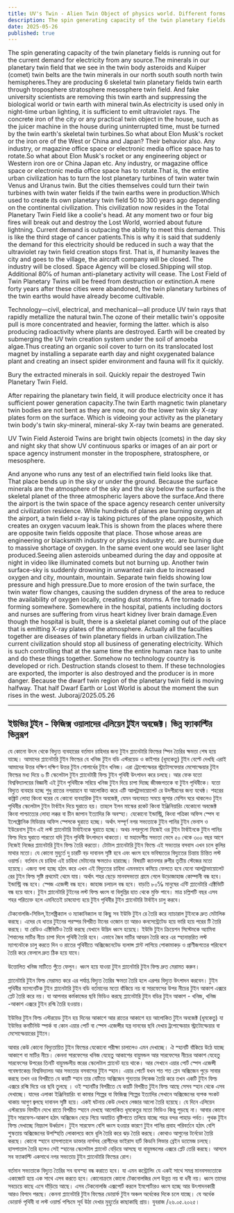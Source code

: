 ```yaml
---
title: UV's Twin - Alien Twin Object of physics world. Different forms of different faculties
description: The spin generating capacity of the twin planetary fields is running out for the current demand for electricity from any source.
date: 2025-05-26
published: true
---
```


The spin generating capacity of the twin planetary fields is running out for the current demand for electricity from any source.The minerals in our planetary twin field that we see in the twin body asteroids and Kuiper (comet) twin belts are the twin minerals in our north south south north twin hemispheres.They are producing 6 skeletal twin planetary fields twin earth through troposphere stratosphere mesosphere twin field. And fake university scientists are removing this twin earth and suppressing the biological world or twin earth with mineral twin.As electricity is used only in night-time urban lighting, it is sufficient to emit ultraviolet rays. The concrete iron of the city or any practical twin object in the house, such as the juicer machine in the house during uninterrupted time, must be turned by the twin earth's skeletal twin turbines.So what about Elon Musk's rocket or the iron ore of the West or China and Japan? Their behavior also. Any industry, or magazine office space or electronic media office space has to rotate.So what about Elon Musk's rocket or any engineering object or Western iron ore or China Japan etc.  Any industry, or magazine office space or electronic media office space has to rotate.That is, the entire urban civilization has to turn the lost planetary turbines of twin water twin Venus and Uranus twin.  But the cities themselves could turn their twin turbines with twin water fields if the twin earths were in production.Which used to create its own planetary twin field 50 to 300 years ago depending on the continental civilization. 
This civilization now resides in the Total Planetary Twin Field like a coolie's head.
At any moment two or four big fires will break out and destroy the Lost World, worried about future lightning.
 Current demand is outpacing the ability to meet this demand. This is like the third stage of cancer patients.This is why it is said that suddenly the demand for this electricity should be reduced in such a way that the ultraviolet ray twin field creation stops first. That is, if humanity leaves the city and goes to the village, the aircraft company will be closed. The industry will be closed. Space Agency will be closed.Shipping will stop. Additional 80℅ of human anti-planetary activity will cease. The Lost Field of Twin Planetary Twins will be freed from destruction or extinction.A mere forty years after these cities were abandoned, the twin planetary turbines of the twin earths would have already become cultivable. 

Technology—civil, electrical, and mechanical—all produce UV twin rays that rapidly metallize the natural twin.The ozone of their metallic twin's opposite pull is more concentrated and heavier, forming the latter. which is also producing radioactivity where plants are destroyed. 
Earth will be created by submerging the UV twin creation system under the soil of amoeba algae.Thus creating an organic soil cover to turn on its translocated lost magnet by installing a separate earth day and night oxygenated balance plant and creating an insect spider environment and fauna will fix it quickly.

Bury the extracted minerals in soil. Quickly repair the destroyed Twin Planetary Twin Field.

After repairing the planetary twin field, it will produce electricity once it has sufficient power generation capacity.The twin Earth magnetic twin planetary twin bodies are not bent as they are now, nor do the lower twin sky X-ray plates form on the surface. Which is videoing your activity as the planetary twin body's twin sky-mineral, mineral-sky X-ray twin beams are generated.

UV Twin Field Asteroid Twins are bright twin objects (comets) in the day sky and night sky that show UV continuous sparks or images of an air port or space agency instrument monster in the troposphere, stratosphere, or mesosphere.

And anyone who runs any test of an electrified twin field looks like that. That place bends up in the sky or under the ground. Because the surface minerals are the atmosphere of the sky and the sky below the surface is the skeletal planet of the three atmospheric layers above the surface.And there the airport is the twin space of the space agency research center university and civilization residence. While hundreds of planes are burning oxygen at the airport, a twin field x-ray is taking pictures of the plane opposite, which creates an oxygen vacuum leak.This is shown from the places where there are opposite twin fields opposite that place. 
Those whose areas are engineering or blacksmith industry or physics industry etc. are burning due to massive shortage of oxygen. In the same event one would see laser light produced.Seeing alien asteroids unbeamed during the day and opposite at night in video like illuminated comets but not burning up. Another twin surface-sky is suddenly drowning in unwanted rain due to increased oxygen and city, mountain, mountain. Separate twin fields showing low pressure and high pressure.Due to more erosion of the twin surface, the twin water flow changes, causing the sudden dryness of the area to reduce the availability of oxygen locally, creating dust storms. A fire tornado is forming somewhere. Somewhere in the hospital, patients including doctors and nurses are suffering from virus heart kidney liver brain damage.Even though the hospital is built, there is a skeletal planet coming out of the place that is emitting X-ray plates of the atmosphere.
 Actually all the faculties together are diseases of twin planetary fields in urban civilization.The current civilization should stop all business of generating electricity. Which is such controlling that at the same time the entire human race has to unite and do these things together.  Somehow no technology country is developed or rich. Destruction stands closest to them.
If these technologies are exported, the importer is also destroyed and the producer is in more danger. Because the dwarf twin region of the planetary twin field is moving halfway. That half Dwarf Earth or Lost World is about the moment the sun rises in the west.
Juboraj/2025.05.26

---

## ইউভির টুইন - ফিজিক্স ওয়ালাদের এলিয়েন টুইন অবজেক্ট। ভিন্ন ফ‍্যাকাল্টির ভিন্নরূপ 

যে কোনো উৎস থেকে বিদ‍্যুত ব‍্যবহারের বর্তমান চাহিদার জন‍্য টুইন প্ল‍্যানেটারি ফিল্ডের স্পিন তৈরির ক্ষমতা শেষ হয়ে যাচ্ছে। আমাদের প্ল‍্যানেটারি টুইন ফিল্ডের যে খনিজ টুইন বডি এস্টরয়েড ও কাইপার (ধূমকেতু) টুইন বেল্টে দেখছি এরাই আমাদের উত্তর দক্ষিণ দক্ষিণ উত্তর টুইন গোলার্ধের টুইন খনিজ। এরা ট্রোপোস্ফেয়র স্ট্রাটোসফেয়ার মেসোস্ফেয়ার টুইন ফিল্ডের মধ‍্য দিয়ে ৬ টি স্কেলেটাল টুইন প্ল‍্যানেটারী ফিল্ড  টুইন পৃথিবী উৎপাদন করে চলছে। আর ফেক যতো বিশ্ববিদ্যালয়ের বিজ্ঞানী এই টুইন পৃথিবীকে সরিয়ে খনিজ টুইন দিয়ে চাপা দিচ্ছে জীবজগতকে বা টুইন পৃথিবীকে। যতো বিদ‍্যুত ব‍্যবহার হচ্ছে শুধু রাতের নগরায়নে যা আলোকিত করে এটি আলট্রাভায়োলেট রে উদগীরনের জন‍্য যথেষ্ঠ। শহরের কঙ্ক্রিট লোহা কিংবা ঘরের যে কোনো ব‍্যবহারিক টুইন অবজেক্ট, যেমন অব‍্যবহত সময়ে জুসার মেশিন ঘরে থাকলেও টুইন পৃথিবীর স্কেলেটাল টুইন  টার্বাইন দিয়ে ঘুরাতে হয়। তাহলে ইলন মাস্কের রকেট কিংবা ইঞ্জিনিয়ারিং যেকোনো অবজেক্ট  কিংবা পাশ্চাত্যের লোহা লক্কর বা চীন জাপান ইত‍্যাদির কি অবস্হা।  যেকোনো ইন্ডাস্ট্রি, কিংবা পত্রিকা অফিস স্পেস বা ইলেক্ট্রোনিক মিডিয়ার অফিস স্পেসকে ঘুরাতে হচ্ছে। অর্থাৎ সম্পূর্ণ নগর সভ‍্যতাকে টুইন পানির টুইন ভেনাস ও ইউরেনাস টুইন এই লস্ট প্ল‍্যানেটারি টার্বাইনকে ঘুরাতে হচ্ছে।  অথচ নগরগুলো নিজেই ওর টুইন টার্বাইনকে টুইন পানির ফিল্ড দিয়ে ঘুরাতে পারতো যদি টুইন পৃথিবী উৎপাদনে থাকতো। যা মহাদেশীয় সভ‍্যতা ভেদে ৫০ থেকে ৩০০ বছর আগে নিজেই নিজের প্ল‍্যানেটারি টুইন ফিল্ড তৈরি করতো। 
টোটাল প্ল‍্যানেটারি টুইন ফিল্ডে এই সভ‍্যতার বসবাস এখন চলে কুলির মাথার মতো। যে কোনো মুহুর্তে দু চারটি বড় দাবানল সৃষ্টি হবে এবং ধ্বংস হবে ভবিষ‍্যতের বিদ‍্যুতের চিন্তায় চিন্তিত লস্ট ওয়ার্ল্ড।
 বর্তমান যে চাহিদা এই চাহিদা মেটানোর ক্ষমতাও হারাচ্ছে। বিষয়টি ক‍্যানসার রুগীর তৃতীয় স্টেজের মতো হয়েছে। এজন‍্য বলা হচ্ছে হঠাৎ করে এখন এই বিদ‍্যুতের চাহিদা এমনভাবে কমিয়ে ফেলতে হবে যেনো আলট্রাভায়োলেট রের টুইন ফিল্ড সৃষ্টি প্রথমেই থেমে যায়। অর্থাৎ শহর ছেড়ে মানবসভ‍্যতা গ্রামে গেলে উড়োজাহাজ কোম্পানী বন্ধ হবে।ইন্ডাস্ট্রি বন্ধ হবে। স্পেজ এজেন্সী বন্ধ হবে।  জাহাজ চলাচল বন্ধ হবে। বাড়তি ৮০℅ মানুষের এন্টি প্ল‍্যানেটারি এক্টিভিটি বন্ধ হয়ে যাবে। টুইন প্ল‍্যানেটারি টুইনের লস্ট ফিল্ড ধ্বংস বা বিলুপ্তির হাত থেকে মুক্তি পাবে। মাত্র চল্লিশটি বছর এসব শহর পরিত‍্যক্ত হলে এমনিতেই চাষযোগ‍্য হয়ে টুইন পৃথিবীর টুইন প্ল‍্যানেটারি টার্বাইন চালু করবে। 

টেকনোলজি-সিভিল,ইলেক্ট্রিক‍্যাল ও ম‍্যাকানিক‍্যাল যা কিছু সব ইউভি টুইন রে তৈরি করে ন‍্যাচারাল টুইনকে দ্রুত মেটালিক করছে।
 এদের যে ধাতর টুইনের পরস্পর বিপরীত টানের ওজোন তা আরও কনসেন্ট্রেটেড হয়ে ভারি হয়ে পরের টি তৈরি করছে। যা রেডিও এক্টিভিটিও তৈরি করছে যেখানে উদ্ভিদ ধ্বংস হয়েছে। 
ইউভি টুইন ক্রিয়েশন সিস্টেমকে অ‍্যামিবা শৈবালের মাটির নীচে চাপা দিলে পৃথিবী তৈরি হবে। এভাবে জৈব মাটির আবরন তৈরি করে এর স্হানান্তরিত লস্ট ম‍্যাগনেটকে চালু করতে দিন ও রাতের পৃথিবীতে অক্সিজেনেটেড ব‍্যলান্স প্লান্ট লাগিয়ে পোকামাকড় ও প্রাণীজগতের পরিবেশে তৈরি করে ফেললে দ্রুত ঠিক হয়ে যাবে। 

উত্তোলিত খনিজ মাটিতে পুঁতে ফেলুন। ধ্বংস হয়ে যাওয়া টুইন প্ল‍্যানেটারি টুইন ফিল্ড দ্রুত মেরামত করুন।

প্ল‍্যানেটারি টুইন ফিল্ড মেরামত করে এর পর্যাপ্ত  বিদ‍্যুত তৈরির ক্ষমতা তৈরি হলে এরপর বিদ‍্যুত উৎপাদন করবেন। টুইন পৃথিবীর ম‍্যাগনেটিক টুইন প্ল‍্যানেটারি টুইন বডি বর্তমানের মতো বাঁকিয়ে নয় বা সারফেসের উপর নীচের টুইন আকাশ এক্সরে প্লেট তৈরি করে নয়। যা আপনার কর্মকান্ডের ছবি ভিডিও করছে প্ল‍্যানেটারি টুইন বডির টুইন আকাশ - খনিজ,  খনিজ -আকাশ এক্সরে টুইন রশ্মি তৈরি হওয়ায়।

ইউভির টুইন ফিল্ড এস্টরয়েড টুইন হয় দিনের আকাশে আর রাতের আকাশে হয় আলোকিত টুইন অবজেক্ট (ধূমকেতু) যা ইউভির কনটিনিউ স্পার্ক বা কোন এয়ার পোর্ট বা স্পেস এজেন্সীর যন্ত্র দানবের ছবি দেখায় ট্রপোস্ফেয়ার স্ট্রাটোস্ফেয়ার বা মেসোস্ফেয়ারের টুইনে। 

আবার কেউ কোনো বিদ‍্যুতায়িত টুইন ফিল্ডের যেকোনো পরীক্ষা চালালেও এমন দেখাচ্ছে। ঐ স্হানটি বাঁকিয়ে উঠে যাচ্ছে আকাশে বা মাটির নীচে। কেননা সারফেসের খনিজ যেহেতু আকাশের বায়ুমন্ডল আর সারফেসের নীচের আকাশ যেহেতু সারফেসের উপরের তিনটি বায়ুমন্ডলীয়  স্তরের স্কেলেটাল প্ল‍্যানেট হয়ে থাকে। আর সেখানে এয়ার পোর্ট স্পেস এজেন্সী গবেষণাকেন্দ্র বিশ্ববিদ্যালয় আর সভ‍্যতার বসবাসের টুইন স্হান। এয়ার পোর্টে যখন শত শত প্লেন অক্সিজেন পুড়ে সাবার করছে তখন ওর বিপরীতে যে কয়টি স্হান তার যেটিতে অক্সিজেন শূন‍্যতার লিকেজ তৈরি করে তখন একটি টুইন ফিল্ড এক্সরে রশ্মি দিয়ে ওর ছবি তুলছে । ওই স্হানটির বিপরীতে যে কয়টি বিপরীত টুইন ফিল্ড আছে সেসব স্হান থেকে এসব দেখাচ্ছে। 
যাদের এলাকা ইঞ্জিনিয়ারিং বা কামার শিল্পের বা ফিজিক্স শিল্পের ইত‍্যাদির সেখানে অক্সিজেনের ব‍্যপক সংকট থাকায় আগুণ জ্বলছে দাবানল সৃষ্টি হয়ে। একই ঘটনায় কেউ দেখবে লেজার আলো তৈরি হয়েছে।  যে দিনে এলিয়েন এস্টরয়েড বিমহীন দেখে রাতে বিপরীত স্হানে  দেখছে আলোকিত ধূমকেতুর মতো ভিডিও কিন্তু পুড়ছে না। আবার কোনো টুইন সারফেস-আকাশ হঠাৎ অক্সিজেন বেড়ে গিয়ে অযাচিত বৃষ্টিপাতে তলিয়ে যাচ্ছে শহর বন্দর পাহাড় পর্বত। পৃথক টুইন ফিল্ড দেখাচ্ছে নিম্নচাপ উর্ধ্বচাপ। টুইন সারফেস বেশি ধ্বংস হওয়ার কারণে টুইন পানির প্রবাহ পরিবর্তনে হঠাৎ বেশি শুস্কতায়  অক্সিজেনের উপস্হিতি লোকালয়ে কমে ধূলি তৈরি করে ঝড় তৈরি করছে। কোথাও আগুনের টর্নেডো তৈরি করছে। কোনো স্হানে হাসপাতালে ডাক্তার নার্সসহ রোগীদের ভাইরাস হার্ট কিডনি লিভার ব্রেইন ড‍্যামেজ চলছে। হাসপাতাল তৈরি হলেও সেই স্হানের স্কেলেটাল প্ল‍্যানেট বেড়িয়ে আসছে যা বায়ুমন্ডলের এক্সরে প্লেট তেরি করছে।
 আসলে সব ফ‍্যাকাল্টি একসাথে নগর সভ‍্যতায় টুইন প্ল‍্যানেটারি ফিল্ডের রোগ। 

বর্তমান সভ‍্যতাকে বিদ‍্যুত তৈরির সব ব‍্যবস্হা বন্ধ করাতে হবে। যা এমন কন্ট্রোলিং যে একই সাথে সমগ্র মানবসভ‍্যতাকে একাজোট হয়ে এক সাথে এসব করতে হবে।  কোনোক্রমে কোনো টেকনোলজির দেশ উন্নত নয় বা ধনী নয়। ধ্বংস তাদের সবচেয়ে কাছে এসে দাঁড়িয়ে আছে। এসব টেকনোলজি এক্সপোর্ট করলে ইমপোর্টারও ধ্বংস হচ্ছে আর উৎপাদনকারী আরও বিপদে পরছে। কেননা প্ল‍্যানেটারি টুইন ফিল্ডের ডোয়ার্ফ টুইন অঞ্চল অর্ধেকের দিকে চলে যাচ্ছে। যে অর্ধেক ডোয়ার্ফ পৃথিবী বা লস্ট ওয়ার্ল্ড পশ্চিমে সূর্য উঠা দেখার মুহুর্তের কাছাকাছি প্রায়। 
যুবরাজ /২৬.০৫.২০২৫। 
